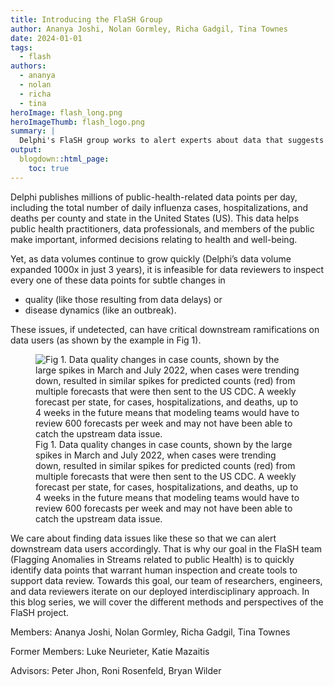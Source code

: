 ```yaml
---
title: Introducing the FlaSH Group
author: Ananya Joshi, Nolan Gormley, Richa Gadgil, Tina Townes
date: 2024-01-01
tags:
  - flash
authors:
  - ananya
  - nolan
  - richa
  - tina
heroImage: flash_long.png
heroImageThumb: flash_logo.png
summary: | 
  Delphi's FlaSH group works to alert experts about data that suggests quality issues or changes in disease dynamics from the millions of data points they publish daily to improve the efficacy of Delphi's data.
output:
  blogdown::html_page:
    toc: true
---
```


Delphi publishes millions of public-health-related data points per day, including the total number of daily influenza cases, hospitalizations, and deaths per county and state in the United States (US). This data helps public health practitioners, data professionals, and members of the public make important, informed decisions relating to health and well-being. 

Yet, as data volumes continue to grow quickly (Delphi's data volume expanded 1000x in just 3 years), it is infeasible for data reviewers to inspect every one of these data points for subtle changes in  

 * quality (like those resulting from data delays) or
 * disease dynamics (like an outbreak).

These issues, if undetected, can have critical downstream ramifications on data users (as shown by the example in Fig 1). 

![Fig 1. Data quality changes in case counts, shown by the large spikes in March and July 2022, when cases were trending down, resulted in similar spikes for predicted counts (red) from multiple forecasts that were then sent to the US CDC. A weekly forecast per state, for cases, hospitalizations, and deaths, up to 4 weeks in the future means that modeling teams would have to review 600 forecasts per week and may not have been able to catch the upstream data issue.](/blog/2024-01-01-flash-intro/forecast.jpg)


We care about finding data issues like these so that we can alert downstream data users accordingly. That is why our goal in the FlaSH team (Flagging Anomalies in Streams related to public Health) is to quickly identify data points that warrant human inspection and create tools to support data review. Towards this goal, our team of researchers, engineers, and data reviewers iterate on our deployed interdisciplinary approach. In this blog series, we will cover the different methods and perspectives of the FlaSH project.

Members: Ananya Joshi, Nolan Gormley, Richa Gadgil, Tina Townes   \  

Former Members: Luke Neurieter, Katie Mazaitis  \   

Advisors: Peter Jhon, Roni Rosenfeld, Bryan Wilder



